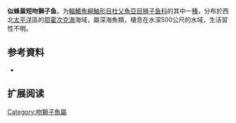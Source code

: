 {{Speciesbox
| name = 似蜂巢短吻獅子魚
| status = NE
| status_system = 
| image = 
| genus = Careproctus
| species = cypseluroides
| authority = [[Schmidt|Schmidt]], 1950
| synonyms = 
}}

'''似蜂巢短吻獅子鱼'''，为[[輻鰭魚綱|輻鰭魚綱]][[鮋形目|鮋形目]][[杜父魚亞目|杜父魚亞目]][[狮子鱼科|狮子鱼科]]的其中一[[種|種]]。分布於西北[[太平洋|太平洋]]區的[[鄂霍次克海|鄂霍次克海]]海域，屬深海魚類，棲息在水深500公尺的水域，生活習性不明。

== 参考資料 ==
*{{FishBase_species|genus=Careproctus|species=cypseluroides|year=2011|month=12}}
== 扩展阅读 ==
{{refbegin}}
{{wikispecies-inline|Careproctus cypseluroides|似蜂巢短吻獅子魚}}
{{refend}}
{{Taxonbar|from=Q2708887}}

[[Category:吻獅子魚屬|Category:吻獅子魚屬]]